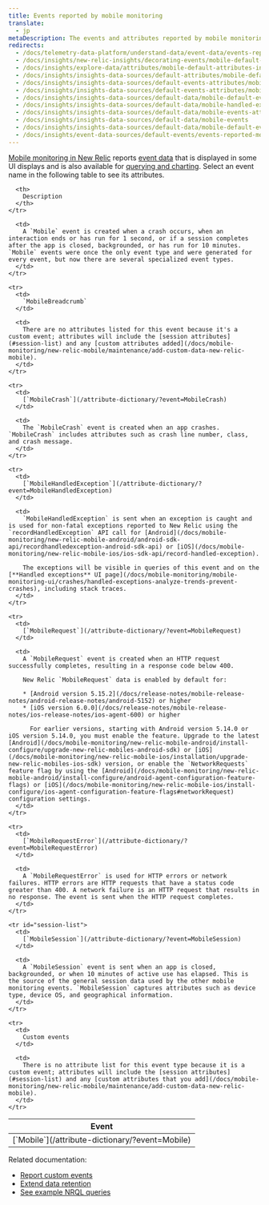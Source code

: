 ```yaml
---
title: Events reported by mobile monitoring
translate:
  - jp
metaDescription: The events and attributes reported by mobile monitoring in New Relic.
redirects:
  - /docs/telemetry-data-platform/understand-data/event-data/events-reported-mobile-monitoring
  - /docs/insights/new-relic-insights/decorating-events/mobile-default-attributes-insights
  - /docs/insights/explore-data/attributes/mobile-default-attributes-insights
  - /docs/insights/insights-data-sources/default-attributes/mobile-default-attributes-insights
  - /docs/insights/insights-data-sources/default-events-attributes/mobile-handled-exception-event-attributes-mobilehandledexception
  - /docs/insights/insights-data-sources/default-events-attributes/mobile-default-events-attributes-insights
  - /docs/insights/insights-data-sources/default-data/mobile-default-event-attributes-insights
  - /docs/insights/insights-data-sources/default-data/mobile-handled-exception-event-attributes-mobilehandledexception
  - /docs/insights/insights-data-sources/default-data/mobile-events-attributes
  - /docs/insights/insights-data-sources/default-data/mobile-events
  - /docs/insights/insights-data-sources/default-data/mobile-default-events-insights
  - /docs/insights/event-data-sources/default-events/events-reported-mobile-monitoring
---
```


[Mobile monitoring in New Relic](/docs/mobile-monitoring/new-relic-mobile/getting-started/introduction-new-relic-mobile) reports [event data](/docs/using-new-relic/data/understand-data/new-relic-data-types#event-data) that is displayed in some UI displays and is also available for [querying and charting](/docs/using-new-relic/data/understand-data/query-new-relic-data). Select an event name in the following table to see its attributes.

<table>
  <thead>
    <tr>
      <th style={{ width: "250px" }}>
        Event
      </th>

      <th>
        Description
      </th>
    </tr>
  </thead>

  <tbody>
    <tr>
      <td>
        [`Mobile`](/attribute-dictionary/?event=Mobile)
      </td>

      <td>
        A `Mobile` event is created when a crash occurs, when an interaction ends or has run for 1 second, or if a session completes after the app is closed, backgrounded, or has run for 10 minutes. `Mobile` events were once the only event type and were generated for every event, but now there are several specialized event types.
      </td>
    </tr>

    <tr>
      <td>
        `MobileBreadcrumb`
      </td>

      <td>
        There are no attributes listed for this event because it's a custom event; attributes will include the [session attributes](#session-list) and any [custom attributes added](/docs/mobile-monitoring/new-relic-mobile/maintenance/add-custom-data-new-relic-mobile).
      </td>
    </tr>

    <tr>
      <td>
        [`MobileCrash`](/attribute-dictionary/?event=MobileCrash)
      </td>

      <td>
        The `MobileCrash` event is created when an app crashes. `MobileCrash` includes attributes such as crash line number, class, and crash message.
      </td>
    </tr>

    <tr>
      <td>
        [`MobileHandledException`](/attribute-dictionary/?event=MobileHandledException)
      </td>

      <td>
        `MobileHandledException` is sent when an exception is caught and is used for non-fatal exceptions reported to New Relic using the `recordHandledException` API call for [Android](/docs/mobile-monitoring/new-relic-mobile-android/android-sdk-api/recordhandledexception-android-sdk-api) or [iOS](/docs/mobile-monitoring/new-relic-mobile-ios/ios-sdk-api/record-handled-exception).

        The exceptions will be visible in queries of this event and on the [**Handled exceptions** UI page](/docs/mobile-monitoring/mobile-monitoring-ui/crashes/handled-exceptions-analyze-trends-prevent-crashes), including stack traces.
      </td>
    </tr>

    <tr>
      <td>
        [`MobileRequest`](/attribute-dictionary/?event=MobileRequest)
      </td>

      <td>
        A `MobileRequest` event is created when an HTTP request successfully completes, resulting in a response code below 400.

        New Relic `MobileRequest` data is enabled by default for:

        * [Android version 5.15.2](/docs/release-notes/mobile-release-notes/android-release-notes/android-5152) or higher
        * [iOS version 6.0.0](/docs/release-notes/mobile-release-notes/ios-release-notes/ios-agent-600) or higher

          For earlier versions, starting with Android version 5.14.0 or iOS version 5.14.0, you must enable the feature. Upgrade to the latest [Android](/docs/mobile-monitoring/new-relic-mobile-android/install-configure/upgrade-new-relic-mobiles-android-sdk) or [iOS](/docs/mobile-monitoring/new-relic-mobile-ios/installation/upgrade-new-relic-mobiles-ios-sdk) version, or enable the `NetworkRequests` feature flag by using the [Android](/docs/mobile-monitoring/new-relic-mobile-android/install-configure/android-agent-configuration-feature-flags) or [iOS](/docs/mobile-monitoring/new-relic-mobile-ios/install-configure/ios-agent-configuration-feature-flags#networkRequest) configuration settings.
      </td>
    </tr>

    <tr>
      <td>
        [`MobileRequestError`](/attribute-dictionary/?event=MobileRequestError)
      </td>

      <td>
        A `MobileRequestError` is used for HTTP errors or network failures. HTTP errors are HTTP requests that have a status code greater than 400. A network failure is an HTTP request that results in no response. The event is sent when the HTTP request completes.
      </td>
    </tr>

    <tr id="session-list">
      <td>
        [`MobileSession`](/attribute-dictionary/?event=MobileSession)
      </td>

      <td>
        A `MobileSession` event is sent when an app is closed, backgrounded, or when 10 minutes of active use has elapsed. This is the source of the general session data used by the other mobile monitoring events. `MobileSession` captures attributes such as device type, device OS, and geographical information.
      </td>
    </tr>

    <tr>
      <td>
        Custom events
      </td>

      <td>
        There is no attribute list for this event type because it is a custom event; attributes will include the [session attributes](#session-list) and any [custom attributes that you add](/docs/mobile-monitoring/new-relic-mobile/maintenance/add-custom-data-new-relic-mobile).
      </td>
    </tr>
  </tbody>
</table>

Related documentation:

* [Report custom events](/docs/insights/insights-data-sources/custom-data/report-custom-event-data)
* [Extend data retention](/docs/insights/use-insights-ui/manage-account-data/extend-event-data-retention)
* [See example NRQL queries](/docs/query-data/nrql-new-relic-query-language/nrql-query-tutorials)
